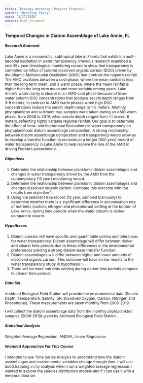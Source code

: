 ```yaml
---
title: 'Ecology Workshop: Project Proposal'
author: "Meredith Emery"
date: "1/17/2020"
output: html_document
---
```

<style type="text/css">
h1.title{font-size:12px}
.author{font-size:12px}
.date{font-size:12px}
body{/*Normal */ font-size:12px}
</style>
### __Temporal Changes in Diatom Assemblage of Lake Annie, FL__ 
##### _Research Statment_
Lake Annie is a monomictic, subtropical lake in Florida that exhibits a multi-decadal oscillation in water transparency.  Previous research examined a rare 35+ year limnological monitoring record to show that transparency is controlled by influx of colored dissolved organic carbon (DOC) driven by the Atlantic Multidecadal Oscillation (AMO) that controls the region’s rainfall. The AMO oscillates between a cool phase, where the mean rainfall is less than the long term mean, and a warm phase, where the mean rainfall is higher than the long term mean and more variable among years. Lake Annie’s water clarity is clearer in an AMO cool phase because of lower water column DOC concentrations that produce secchi depth ranges from 3-8 meters, in contrast to AMO warm phases when high DOC concentrations reduce the secchi depth range to 1-5 meters. Monthly phytoplankton and sediment trap samples were taken during an AMO warm phase, from 2006 to 2019, when secchi depth ranged from <1 to over 6 meters, reflecting highly variable regional rainfall. Our goal is to determine the effect of intra- and interannual fluctuations in water transparency on phytoplanktonic diatom assemblage composition. A strong relationship between diatom assemblage composition and transparency would allow us to develop a transfer function to reconstruct a longer (500 year) record of water transparency in Lake Annie to help resolve the role of the AMO in driving Florida’s paleoclimate.  

##### _Objectives_
1. Determine the relationship between planktonic diatom assemblages and changes in water transparency driven by the AMO from the contemporary (13 year) monitoring record.   
2. Determine the relationship between planktonic diatom assemblages and changes dissolved organic carbon. Compare this outcome with the results from objective 1.   
3. Using the sediment trap record (13 year, sampled biannually) to determine whether there is a significant difference in accumulation rate of nutrients (carbon, nitrogen and phosphorus) settling at the bottom of Lake Annie, during time periods when the water column is darker compare to clearer.   

##### _Hypotheses_
1. Diatom species will have specific and quantifiable optima and tolerances for water transparency. Diatom assemblage will differ between darker and clearer time periods due to these differences in the environmental preferences yielding a strong diatom-base transfer function.   
2. Diatom assemblages will differ between higher and lower amounts of dissolved organic carbon. This outcome will have similar results to the water transparency study in hypothesis 1.  
3. There will be more nutrients settling during darker time periods compare to clearer time periods.   

##### _Data Set_
Archbold Biological Field Station will provide the environmental data (Secchi Depth, Temperature, Salinity, pH, Dissolved Oxygen, Carbon, Nitrogen and Phosphorus). These measurements are taken monthly from 2006-2019.   

I will collect the diatom assemblage data from the monthly phytoplankton samples (2006-2019) given by Archbold Biological Field Station.   

##### _Statistical Analysis_
Weighted Average Regression, ANOVA, Linear Regression  

##### _Intended Approaches For This Course_
I intended to use Time Series Analysis to understand how the diatom assemblages and environmental variables change through time. I will use bootstrapping in my analysis when I run a weighted average regression. I wanted to explore the species distribution models and if I can use it with a temporal data set.   